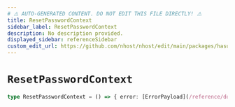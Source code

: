 ```yaml
---
# ⚠️ AUTO-GENERATED CONTENT. DO NOT EDIT THIS FILE DIRECTLY! ⚠️
title: ResetPasswordContext
sidebar_label: ResetPasswordContext
description: No description provided.
displayed_sidebar: referenceSidebar
custom_edit_url: https://github.com/nhost/nhost/edit/main/packages/hasura-auth-js/src/machines/reset-password.ts#L9
---
```


# `ResetPasswordContext`

```ts
type ResetPasswordContext = () => { error: [ErrorPayload](/reference/docgen/javascript/nhost-js/types/error-payload) | null }
```
